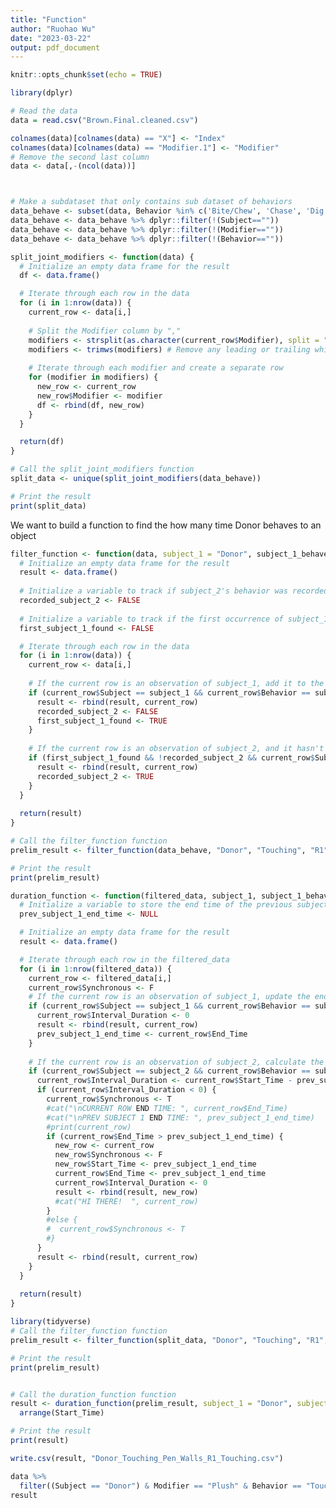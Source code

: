 ```yaml
---
title: "Function"
author: "Ruohao Wu"
date: "2023-03-22"
output: pdf_document
---
```


```r
knitr::opts_chunk$set(echo = TRUE)
```

```r
library(dplyr)

# Read the data
data = read.csv("Brown.Final.cleaned.csv")

colnames(data)[colnames(data) == "X"] <- "Index"
colnames(data)[colnames(data) == "Modifier.1"] <- "Modifier"
# Remove the second last column
data <- data[,-(ncol(data))]



# Make a subdataset that only contains sub dataset of behaviors
data_behave <- subset(data, Behavior %in% c('Bite/Chew', 'Chase', 'Dig', 'Lick/Groom', 'Snuggle', 'Touching') )
data_behave <- data_behave %>% dplyr::filter(!(Subject==""))
data_behave <- data_behave %>% dplyr::filter(!(Modifier==""))
data_behave <- data_behave %>% dplyr::filter(!(Behavior==""))
```



```r
split_joint_modifiers <- function(data) {
  # Initialize an empty data frame for the result
  df <- data.frame()

  # Iterate through each row in the data
  for (i in 1:nrow(data)) {
    current_row <- data[i,]
    
    # Split the Modifier column by ","
    modifiers <- strsplit(as.character(current_row$Modifier), split = ",")[[1]]
    modifiers <- trimws(modifiers) # Remove any leading or trailing white spaces
    
    # Iterate through each modifier and create a separate row
    for (modifier in modifiers) {
      new_row <- current_row
      new_row$Modifier <- modifier
      df <- rbind(df, new_row)
    }
  }

  return(df)
}

```

```r
# Call the split_joint_modifiers function
split_data <- unique(split_joint_modifiers(data_behave))

# Print the result
print(split_data)
```

We want to build a function to find the how many time Donor behaves to an object


```r
filter_function <- function(data, subject_1 = "Donor", subject_1_behave, subject_2, subject_2_behave, modifier) {
  # Initialize an empty data frame for the result
  result <- data.frame()
  
  # Initialize a variable to track if subject_2's behavior was recorded since the last subject_1's behavior
  recorded_subject_2 <- FALSE
  
  # Initialize a variable to track if the first occurrence of subject_1, subject_1_behave, modifier has been found
  first_subject_1_found <- FALSE

  # Iterate through each row in the data
  for (i in 1:nrow(data)) {
    current_row <- data[i,]
    
    # If the current row is an observation of subject_1, add it to the result and reset recorded_subject_2
    if (current_row$Subject == subject_1 && current_row$Behavior == subject_1_behave && current_row$Modifier == modifier) {
      result <- rbind(result, current_row)
      recorded_subject_2 <- FALSE
      first_subject_1_found <- TRUE
    }
    
    # If the current row is an observation of subject_2, and it hasn't been recorded since the last subject_1's behavior, add it to the result and set recorded_subject_2 to TRUE
    if (first_subject_1_found && !recorded_subject_2 && current_row$Subject == subject_2 && current_row$Behavior == subject_2_behave && current_row$Modifier == modifier) {
      result <- rbind(result, current_row)
      recorded_subject_2 <- TRUE
    }
  }
  
  return(result)
}


```

```r
# Call the filter_function function
prelim_result <- filter_function(data_behave, "Donor", "Touching", "R1", "Touching", "Cat Tower Toy")

# Print the result
print(prelim_result)
```


```r
duration_function <- function(filtered_data, subject_1, subject_1_behave, subject_2, subject_2_behave, modifier) {
  # Initialize a variable to store the end time of the previous subject_1 behavior
  prev_subject_1_end_time <- NULL

  # Initialize an empty data frame for the result
  result <- data.frame()

  # Iterate through each row in the filtered_data
  for (i in 1:nrow(filtered_data)) {
    current_row <- filtered_data[i,]
    current_row$Synchronous <- F
    # If the current row is an observation of subject_1, update the end time and set the interval duration to 0
    if (current_row$Subject == subject_1 && current_row$Behavior == subject_1_behave && current_row$Modifier == modifier) {
      current_row$Interval_Duration <- 0
      result <- rbind(result, current_row)
      prev_subject_1_end_time <- current_row$End_Time
    }
    
    # If the current row is an observation of subject_2, calculate the interval duration
    if (current_row$Subject == subject_2 && current_row$Behavior == subject_2_behave && current_row$Modifier == modifier) {
      current_row$Interval_Duration <- current_row$Start_Time - prev_subject_1_end_time
      if (current_row$Interval_Duration < 0) {
        current_row$Synchronous <- T
        #cat("\nCURRENT ROW END TIME: ", current_row$End_Time)
        #cat("\nPREV SUBJECT 1 END TIME: ", prev_subject_1_end_time)
        #print(current_row)
        if (current_row$End_Time > prev_subject_1_end_time) {
          new_row <- current_row
          new_row$Synchronous <- F
          new_row$Start_Time <- prev_subject_1_end_time
          current_row$End_Time <- prev_subject_1_end_time
          current_row$Interval_Duration <- 0
          result <- rbind(result, new_row)
          #cat("HI THERE!  ", current_row)
        }
        #else {
        #  current_row$Synchronous <- T
        #}
      }
      result <- rbind(result, current_row)
    }
  }
  
  return(result)
}
```


```r
library(tidyverse)
# Call the filter_function function
prelim_result <- filter_function(split_data, "Donor", "Touching", "R1", "Touching", "Pen Walls")

# Print the result
print(prelim_result)


# Call the duration_function function
result <- duration_function(prelim_result, subject_1 = "Donor", subject_1_behave = "Touching", subject_2 = "R1", subject_2_behave = "Touching", modifier = "Pen Walls") %>%
  arrange(Start_Time)

# Print the result
print(result)
```

```r
write.csv(result, "Donor_Touching_Pen_Walls_R1_Touching.csv")
```

```r
data %>%
  filter((Subject == "Donor") & Modifier == "Plush" & Behavior == "Touching")
result
```

